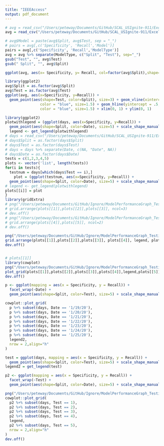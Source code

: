 ```yaml
---
title: "IEEEAccess"
output: pdf_document
---
```


```r
# avg = read_csv("/Users/peteway/Documents/GitHub/SCAL_USIgnite-911/Excel & CSV Sheets/WeekAveragePerformanceforHexwith5Tests.csv")
avg = read_csv("/Users/peteway/Documents/GitHub/SCAL_USIgnite-911/Excel & CSV Sheets/Forecasts/AveragePerformanceforHexwith5Tests_Rainy.csv")
```

```r
# avg$Model = paste(avg$Split, avg$Test, sep = "_")
# pairs = avg[,c('Specificity', 'Recall','Model')]
pairs = avg[,c('Specificity', 'Recall','ModelType')]
avg = avg %>% separate(ModelType, c("Split", "Test"), sep="_")
gsub("Test", "", avg$Test)
gsub(" Split", "", avg$Split)

```

```r
ggplot(avg, aes(x= Specificity, y= Recall, col=factor(avg$Split),shape=factor(avg$Test)), type='p', xlab='True Negative Rate', ylab='True Positive Rate')
```

```r
library(ggplot2)
avg$Split = as.factor(avg$Split)
avg$Test = as.factor(avg$Test)
ggplot(avg, aes(x=Specificity, y=Recall)) +
  geom_point(aes(shape=Test, color=Split), size=3) + geom_vline(xintercept = .5, linetype="dotted", 
                color = "blue", size=1.5) + geom_hline(yintercept = .5, linetype="dotted", 
                color = "blue", size=1.5) + xlim(0, 1) + ylim(0, 1)

```

```r
library(ggplot2)
plotwithlegend = (ggplot(days, aes(x=Specificity, y=Recall)) +
  geom_point(aes(shape=Split, color=Date), size=5) + scale_shape_manual(values=c(19,18,15,17,25,3,8)) + scale_color_manual(values=c('red','orange','yellow','green','blue','purple', 'pink'))) + theme(legend.box = "horizontal")
  legend <- get_legend(plotwithlegend)
# days = read_csv("/Users/peteway/Documents/GitHub/SCAL_USIgnite-911/Excel & CSV Sheets/Forecasts/Week Testing/All Tests.csv")
# days$Split = as.factor(days$Split)
# days$Test = as.factor(days$Test)
# days = days %>% separate(Date, c(NA, "Date", NA))
# days$Date = as.factor(days$Date)
tests = c(1,2,3,4,5)
plots <- vector('list', length(tests))
for(i in tests){
  testnum = days[which(days$Test == i),]
    plot = (ggplot(testnum, aes(x=Specificity, y=Recall)) +
  geom_point(aes(shape=Split, color=Date), size=5) + scale_shape_manual(values=c(19,18,15,17,25,3,8)) + scale_color_manual(values=c('red','orange','yellow','green','blue','purple', 'pink'))) +theme(legend.position = 'none')
# legend <- get_legend(plotwithlegend)
plots[[i]] = plot
}
library(gridExtra)
# png("/Users/peteway/Documents/GitHub/Ignore/ModelPerformanceGraph_TestFirstHalf.png", width=8,height=2,units='in', res=600,bg = 'transparent')
# grid.arrange(plots[[1]],plots[[2]],plots[[3]], ncol=3)
# dev.off()
# png("/Users/peteway/Documents/GitHub/Ignore/ModelPerformanceGraph_TestSecondHalf.png", width=8,height=2,units='in', res=600,bg = 'transparent')
# grid.arrange(plots[[4]],plots[[5]], ncol=2)
# dev.off()

png("/Users/peteway/Documents/GitHub/Ignore/ModelPerformanceGraph_Testing.png", width=12,height=4,units='in', res=600,bg = 'transparent')
grid.arrange(plots[[1]],plots[[2]],plots[[3]], plots[[4]], legend, plots[[5]], ncol=3, widths=c(1,1,1), heights=c(1,1))
dev.off()


# plots[[1]]
library(cowplot)
png("/Users/peteway/Documents/GitHub/Ignore/ModelPerformanceGraph_Testing.png", width=12,height=5,units='in', res=600)
plot_grid(plots[[1]],plots[[2]],plots[[3]],plots[[4]],legend,plots[[5]], nrow=2, labels = c("1", "2", "3", "4", "Legend", "5"))
dev.off()
```

```r
p <- ggplot(mapping = aes(x = Specificity, y = Recall)) +
  facet_wrap(~Date) + 
  geom_point(aes(shape=Split, color=Test), size=5) + scale_shape_manual(values=c(19,18,15,17,25,3,8)) + scale_color_manual(values=c('red','yellow','green','blue','pink')) + theme(legend.position = 'none') 

cowplot::plot_grid(
  p %+% subset(days, Date == '1/19/20'),
  p %+% subset(days, Date == '1/20/20'),
  p %+% subset(days, Date == '1/21/20'),
  p %+% subset(days, Date == '1/22/20'),
  p %+% subset(days, Date == '1/23/20'),
  p %+% subset(days, Date == '1/24/20'),
  p %+% subset(days, Date == '1/25/20'),
  legend2, 
  nrow = 2,align="h"
)
```

```r
test = ggplot(days, mapping = aes(x = Specificity, y = Recall)) +
  geom_point(aes(shape=Split, color=Test), size=5) + scale_shape_manual(values=c(19,18,15,17,25,3,8)) + scale_color_manual(values=c('red','yellow','green','blue','pink')) +theme(legend.box = "horizontal")
legend2 = get_legend(test)
```

```r
p2 <- ggplot(mapping = aes(x = Specificity, y = Recall)) +
  facet_wrap(~Test) + 
  geom_point(aes(shape=Split, color=Date), size=5) + scale_shape_manual(values=c(19,18,15,17,25,3,8)) + scale_color_manual(values=c('red','orange','yellow','green','blue','purple', 'pink'))  + theme(legend.position = 'none') + xlim(0, 1) +ylim(0, 1)

png("/Users/peteway/Documents/GitHub/Ignore/ModelPerformanceGraph_Testing2.png", width=12,height=5,units='in', res=600)
cowplot::plot_grid(
  p2 %+% subset(days, Test == 1),
  p2 %+% subset(days, Test == 2),
  p2 %+% subset(days, Test == 3),
  p2 %+% subset(days, Test == 4),
  legend,
  p2 %+% subset(days, Test == 5),
  nrow = 2,align="h"
)
dev.off()
```


